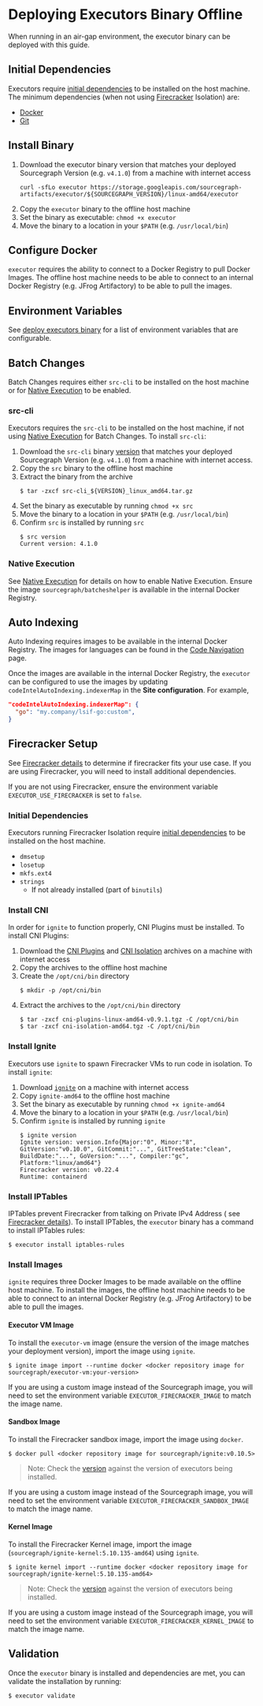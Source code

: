 # Deploying Executors Binary Offline

When running in an air-gap environment, the executor binary can be deployed with this guide.

## Initial Dependencies

Executors
require [initial dependencies](/admin/executors/deploy_executors_binary#dependencies) to
be installed on the host machine. The minimum dependencies (when not using [Firecracker](/admin/executors/#firecracker)
Isolation) are:

- [Docker](https://docs.docker.com/engine/install/binaries/#install-daemon-and-client-binaries-on-linux)
- [Git](https://git-scm.com/download/linux)

## Install Binary

1. Download the executor binary version that matches your deployed Sourcegraph Version (e.g. `v4.1.0`) from a machine
   with internet access
      ```shell
      curl -sfLo executor https://storage.googleapis.com/sourcegraph-artifacts/executor/${SOURCEGRAPH_VERSION}/linux-amd64/executor
      ```
2. Copy the `executor` binary to the offline host machine
3. Set the binary as executable: `chmod +x executor`
4. Move the binary to a location in your `$PATH` (e.g. `/usr/local/bin`)

## Configure Docker

`executor` requires the ability to connect to a Docker Registry to pull Docker Images. The offline host machine needs to
be able to connect to an internal Docker Registry (e.g. JFrog Artifactory) to be able to
pull the images.

## Environment Variables

See [deploy executors binary](/admin/executors/deploy_executors_binary#step-2-setup-environment-variables) for a list of environment
variables that are configurable.

## Batch Changes

Batch Changes requires either `src-cli` to be installed on the host machine or
for [Native Execution](/admin/executors/native_execution) to be enabled.

### src-cli

Executors requires the `src-cli` to be installed on the host machine, if not
using [Native Execution](/admin/executors/native_execution) for Batch Changes. To install `src-cli`:

1. Download the `src-cli` binary [version](https://github.com/sourcegraph/src-cli/releases) that matches your deployed
   Sourcegraph Version (e.g. `v4.1.0`) from a machine with internet access.
2. Copy the `src` binary to the offline host machine
3. Extract the binary from the archive
      ```shell
      $ tar -zxcf src-cli_${VERSION}_linux_amd64.tar.gz
      ```
4. Set the binary as executable by running `chmod +x src`
5. Move the binary to a location in your `$PATH` (e.g. `/usr/local/bin`)
6. Confirm `src` is installed by running `src`
      ```shell
      $ src version
      Current version: 4.1.0
      ```

### Native Execution

See [Native Execution](native_execution) for details on how to enable Native Execution. Ensure the
image `sourcegraph/batcheshelper` is available in the internal Docker Registry.

## Auto Indexing

Auto Indexing requires images to be available in the internal Docker Registry. The images for languages can be found in
the [Code Navigation](/code_navigation/index) page.

Once the images are available in the internal Docker Registry, the `executor` can be configured to use the images by
updating `codeIntelAutoIndexing.indexerMap` in the **Site configuration**. For example,

```json
"codeIntelAutoIndexing.indexerMap": {
  "go": "my.company/lsif-go:custom",
}
```

## Firecracker Setup

See [Firecracker details](/admin/executors/firecracker) to determine if firecracker fits your use case. If you are using
Firecracker, you will need to install additional dependencies.

If you are not using Firecracker, ensure the environment variable `EXECUTOR_USE_FIRECRACKER` is set to `false`.

### Initial Dependencies

Executors running Firecracker Isolation
require [initial dependencies](/admin/executors/deploy_executors_binary#dependencies) to
be installed on the host machine.

- `dmsetup`
- `losetup`
- `mkfs.ext4`
- `strings`
  - If not already installed (part of `binutils`)

### Install CNI

In order for `ignite` to function properly, CNI Plugins must be installed. To install CNI Plugins:

1. Download
   the [CNI Plugins](https://github.com/containernetworking/plugins/releases/download/v0.9.1/cni-plugins-linux-amd64-v0.9.1.tgz)
   and [CNI Isolation](https://github.com/AkihiroSuda/cni-isolation/releases/download/v0.0.4/cni-isolation-amd64.tgz)
   archives on a machine with internet access
2. Copy the archives to the offline host machine
3. Create the `/opt/cni/bin` directory
      ```shell
      $ mkdir -p /opt/cni/bin
      ```
4. Extract the archives to the `/opt/cni/bin` directory
      ```shell
      $ tar -zxcf cni-plugins-linux-amd64-v0.9.1.tgz -C /opt/cni/bin
      $ tar -zxcf cni-isolation-amd64.tgz -C /opt/cni/bin
      ```

### Install Ignite

Executors use `ignite` to spawn Firecracker VMs to run code in isolation. To install `ignite`:

1. Download [`ignite`](https://github.com/sourcegraph/ignite/releases/download/v0.10.5/ignite-amd64) on a machine with
   internet access
2. Copy `ignite-amd64` to the offline host machine
3. Set the binary as executable by running `chmod +x ignite-amd64`
4. Move the binary to a location in your `$PATH` (e.g. `/usr/local/bin`)
5. Confirm `ignite` is installed by running `ignite`
      ```shell
      $ ignite version
      Ignite version: version.Info{Major:"0", Minor:"8", GitVersion:"v0.10.0", GitCommit:"...", GitTreeState:"clean", BuildDate:"...", GoVersion:"...", Compiler:"gc", Platform:"linux/amd64"}
      Firecracker version: v0.22.4
      Runtime: containerd
      ```

### Install IPTables

IPTables prevent Firecracker from talking on Private IPv4 Address (
see [Firecracker details](/admin/executors/firecracker#known-caveats)). To install IPTables, the `executor` binary has a command to
install IPTables rules:

```shell
$ executor install iptables-rules
```

### Install Images

`ignite` requires three Docker Images to be made available on the offline host machine. To install the images, the
offline host machine needs to be able to connect to an internal Docker Registry (e.g. JFrog Artifactory) to be able to
pull the images.

#### Executor VM Image

To install the `executor-vm` image (ensure the version of the image matches your deployment version), import the image using `ignite`.

```shell
$ ignite image import --runtime docker <docker repository image for sourcegraph/executor-vm:your-version>
```

If you are using a custom image instead of the Sourcegraph image, you will need to set the environment variable
`EXECUTOR_FIRECRACKER_IMAGE` to match the image name.

#### Sandbox Image

To install the Firecracker sandbox image, import the image using `docker`.

```shell
$ docker pull <docker repository image for sourcegraph/ignite:v0.10.5>
```

> Note: Check the [version](https://sourcegraph.com/github.com/sourcegraph/sourcegraph@main/-/blob/cmd/executor/internal/config/consts.go?L15) against the version of executors being installed.

If you are using a custom image instead of the Sourcegraph image, you will need to set the environment variable
`EXECUTOR_FIRECRACKER_SANDBOX_IMAGE` to match the image name.

#### Kernel Image

To install the Firecracker Kernel image, import the image (`sourcegraph/ignite-kernel:5.10.135-amd64`) using `ignite`.

```shell
$ ignite kernel import --runtime docker <docker repository image for sourcegraph/ignite-kernel:5.10.135-amd64>
```

> Note: Check the [version](https://sourcegraph.com/github.com/sourcegraph/sourcegraph@main/-/blob/cmd/executor/internal/config/consts.go?L18) against the version of executors being installed.

If you are using a custom image instead of the Sourcegraph image, you will need to set the environment variable
`EXECUTOR_FIRECRACKER_KERNEL_IMAGE` to match the image name.

## Validation

Once the `executor` binary is installed and dependencies are met, you can validate the installation by running:

```shell
$ executor validate
```

